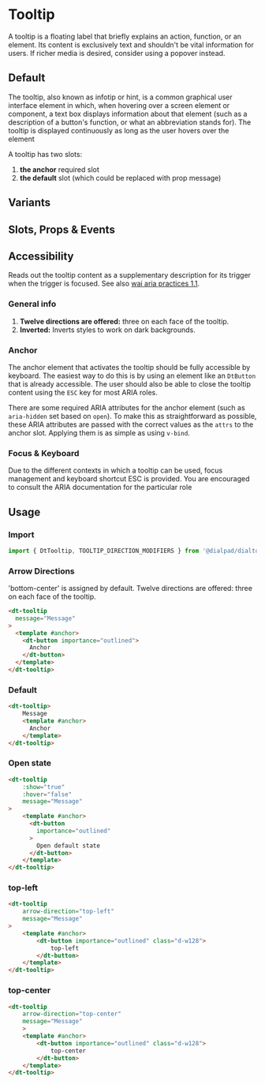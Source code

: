 
# Tooltip

<Subtitle>
    A tooltip is a floating label that briefly explains an action, function, or an element.
    Its content is exclusively text and shouldn't be vital information for users.
    If richer media is desired, consider using a popover instead.
</Subtitle>

## Default

The tooltip, also known as infotip or hint, is a common graphical user interface element in which, when hovering over a
screen element or component, a text box displays information about that element (such as a description of a button's
function, or what an abbreviation stands for). The tooltip is displayed continuously as long as the user hovers over the
element

A tooltip has two slots:

1. **the anchor** required slot
2. **the default** slot (which could be replaced with prop message)

<Canvas>
  <Story id="components-tooltip--default" />
</Canvas>

## Variants

<Canvas>
  <Story id="components-tooltip--variants" />
</Canvas>

## Slots, Props & Events

<ArgsTable story={PRIMARY_STORY} />

## Accessibility

Reads out the tooltip content as a supplementary description for its trigger when the trigger is focused.
See also [wai aria practices 1.1](https://www.w3.org/TR/wai-aria-practices-1.1/#tooltip).

### General info

1. **Twelve directions are offered:** three on each face of the tooltip.
2. **Inverted:** Inverts styles to work on dark backgrounds.

### Anchor

The anchor element that activates the tooltip should be fully accessible by keyboard. The easiest way to do this is by
using an element like an `DtButton` that is already accessible. The user should also be able to close the tooltip
content using the `ESC` key for most ARIA roles.

There are some required ARIA attributes for the anchor element (such as `aria-hidden` set based on `open`).
To make this as straightforward as possible, these ARIA attributes are passed
with the correct values as the `attrs` to the anchor slot. Applying them is as simple as using `v-bind`.

### Focus & Keyboard

Due to the different contexts in which a tooltip can be used, focus management and
keyboard shortcut ESC is provided.
You are encouraged to consult the ARIA documentation for the particular role

## Usage

### Import

```jsx
import { DtTooltip, TOOLTIP_DIRECTION_MODIFIERS } from '@dialpad/dialtone-vue';
```

### Arrow Directions

'bottom-center' is assigned by default.
Twelve directions are offered: three on each face of the tooltip.

```html
<dt-tooltip
  message="Message"
>
  <template #anchor>
    <dt-button importance="outlined">
      Anchor
    </dt-button>
  </template>
</dt-tooltip>
```

### Default

```html
<dt-tooltip>
    Message
    <template #anchor>
      Anchor
    </template>
</dt-tooltip>
```

### Open state

```html
<dt-tooltip
    :show="true"
    :hover="false"
    message="Message"
>
    <template #anchor>
      <dt-button
        importance="outlined"
      >
        Open default state
      </dt-button>
    </template>
</dt-tooltip>
```

### top-left

```html
<dt-tooltip
    arrow-direction="top-left"
    message="Message"
>
    <template #anchor>
        <dt-button importance="outlined" class="d-w128">
            top-left
        </dt-button>
    </template>
</dt-tooltip>
```

### top-center

```html
<dt-tooltip
    arrow-direction="top-center"
    message="Message"
    >
    <template #anchor>
        <dt-button importance="outlined" class="d-w128">
            top-center
        </dt-button>
    </template>
</dt-tooltip>
```
